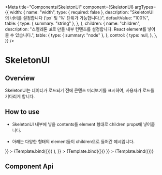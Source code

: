 
<Meta
  title="Components/SkeletonUI"
  component={SkeletonUI}
  argTypes={{
    width: {
      name: "width",
      type: { required: false },
      description:
        "SkeletonUI의 너비를 설정합니다 ('px' 및 '%' 단위가 가능합니다.)",
      defaultValue: "100%",
      table: {
        type: { summary: "string" },
      },
    },
    children: {
      name: "children",
      description:
        "스켈레톤 ui로 만들 내부 컨텐츠를 설정합니다. React element를 넣어줄 수 있습니다.",
      table: {
        type: { summary: "node" },
      },
      control: {
        type: null,
      },
    },
  }}
/>

# SkeletonUI

## Overview

SkeletonUI는 데이터가 로드되기 전에 콘텐츠 미리보기를 표시하여, 사용자가 로드를 기다리게 합니다.


## How to use

- SkeletonUI 내부에 넣을 contents를 element 형태로 children props에 넣어줍니다.<br/><br/>
- 아래는 다양한 형태의 element들이 children으로 들어간 예시입니다.

<Canvas>
  <Story
    name="Rectangle"
    args={{ children: <div style={{ width: "200px", height: "50px" }} /> }}
  >
    {Template.bind({})}
  </Story>
</Canvas>

<Canvas>
  <Story
    name="Circle"
    args={{
      children: (
        <div style={{ width: "50px", height: "50px", borderRadius: "50%" }} />
      ),
    }}
  >
    {Template.bind({})}
  </Story>
</Canvas>

<Canvas>
  <Story
    name="Text"
    args={{ children: <div style={{ width: "100%", height: "16px" }} /> }}
  >
    {Template.bind({})}
  </Story>
</Canvas>

## Component Api

<ArgsTable story="Rectangle" />
